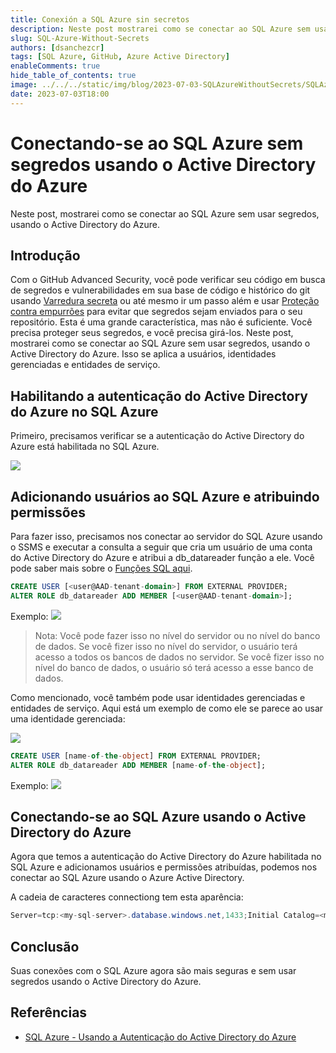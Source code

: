 ```yaml
---
title: Conexión a SQL Azure sin secretos
description: Neste post mostrarei como se conectar ao SQL Azure sem usar segredos, usando o Active Directory do Azure.
slug: SQL-Azure-Without-Secrets
authors: [dsanchezcr]
tags: [SQL Azure, GitHub, Azure Active Directory]
enableComments: true
hide_table_of_contents: true
image: ../../../static/img/blog/2023-07-03-SQLAzureWithoutSecrets/SQLAzureWithoutSecrets.jpg
date: 2023-07-03T18:00
---
```

# Conectando-se ao SQL Azure sem segredos usando o Active Directory do Azure

Neste post, mostrarei como se conectar ao SQL Azure sem usar segredos, usando o Active Directory do Azure.

<!--truncate-->

## Introdução

Com o GitHub Advanced Security, você pode verificar seu código em busca de segredos e vulnerabilidades em sua base de código e histórico do git usando [Varredura secreta](https://docs.github.com/code-security/secret-scanning/about-secret-scanning) ou até mesmo ir um passo além e usar [Proteção contra empurrões](https://docs.github.com/enterprise-cloud@latest/code-security/secret-scanning/protecting-pushes-with-secret-scanning) para evitar que segredos sejam enviados para o seu repositório. Esta é uma grande característica, mas não é suficiente. Você precisa proteger seus segredos, e você precisa girá-los. Neste post, mostrarei como se conectar ao SQL Azure sem usar segredos, usando o Active Directory do Azure. Isso se aplica a usuários, identidades gerenciadas e entidades de serviço.

## Habilitando a autenticação do Active Directory do Azure no SQL Azure

Primeiro, precisamos verificar se a autenticação do Active Directory do Azure está habilitada no SQL Azure.

![](pathname:///img/blog/2023-07-03-SQLAzureWithoutSecrets/AADEnabledSQLServer.jpg)

## Adicionando usuários ao SQL Azure e atribuindo permissões

Para fazer isso, precisamos nos conectar ao servidor do SQL Azure usando o SSMS e executar a consulta a seguir que cria um usuário de uma conta do Active Directory do Azure e atribui a db_datareader função a ele. Você pode saber mais sobre o [Funções SQL aqui](https://learn.microsoft.com/sql/relational-databases/security/authentication-access/database-level-roles?view=sql-server-ver16#fixed-database-roles).

```sql
CREATE USER [<user@AAD-tenant-domain>] FROM EXTERNAL PROVIDER;
ALTER ROLE db_datareader ADD MEMBER [<user@AAD-tenant-domain>];
```

Exemplo:
![](pathname:///img/blog/2023-07-03-SQLAzureWithoutSecrets/AddingUser.jpg)

> Nota: Você pode fazer isso no nível do servidor ou no nível do banco de dados. Se você fizer isso no nível do servidor, o usuário terá acesso a todos os bancos de dados no servidor. Se você fizer isso no nível do banco de dados, o usuário só terá acesso a esse banco de dados.

Como mencionado, você também pode usar identidades gerenciadas e entidades de serviço. Aqui está um exemplo de como ele se parece ao usar uma identidade gerenciada:

![](pathname:///img/blog/2023-07-03-SQLAzureWithoutSecrets/ManagedIdentity.jpg)

```sql
CREATE USER [name-of-the-object] FROM EXTERNAL PROVIDER;
ALTER ROLE db_datareader ADD MEMBER [name-of-the-object];
```

Exemplo:
![](pathname:///img/blog/2023-07-03-SQLAzureWithoutSecrets/AddingManagedIdentity.jpg)

## Conectando-se ao SQL Azure usando o Active Directory do Azure

Agora que temos a autenticação do Active Directory do Azure habilitada no SQL Azure e adicionamos usuários e permissões atribuídas, podemos nos conectar ao SQL Azure usando o Azure Active Directory.

A cadeia de caracteres connectiong tem esta aparência:

```csharp
Server=tcp:<my-sql-server>.database.windows.net,1433;Initial Catalog=<my-database>;Authentication="Active Directory Integrated";
```

## Conclusão

Suas conexões com o SQL Azure agora são mais seguras e sem usar segredos usando o Active Directory do Azure.

## Referências

- [SQL Azure - Usando a Autenticação do Active Directory do Azure](https://learn.microsoft.com/azure/azure-sql/database/authentication-aad-overview)